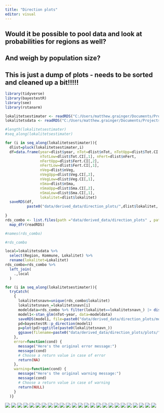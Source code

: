 ```yaml
---
title: "Direction plots"
editor: visual
---
```


## Would it be possible to pool data and look at probabilities for regions as well?

## And weigh by population size?

::: callout-important
## This is just a dump of plots - needs to be sorted and cleaned up a bit!!!!!
:::

```r
library(tidyverse)
library(bayestestR)
library(see)
library(rstanarm)

lokalitetsestimater <- readRDS("C:/Users/matthew.grainger/Documents/Projects_in_development/Dragehode2023/data/derived_data/lokalitetsestimater.RDS")
lokalitetsdata <- readRDS("C:/Users/matthew.grainger/Documents/Projects_in_development/Dragehode2023/data/lokalitetsdata.RDS")
```

```r

#length(lokalitetsestimater)
#seq_along(lokalitetsestimater)

for (i in seq_along(lokalitetsestimater)){
  dlist=pluck(lokalitetsestimater,i)
  df=data.frame(year=dlist$year, nTot=dlist$nTot, nTotUpp=dlist$Tot.CI[,2],
                nTotLow=dlist$Tot.CI[,1], nFert=dlist$nFert,
                nFertUpp=dlist$Fert.CI[,2],
                nFertLow=dlist$Fert.CI[,1], 
                nVeg=dlist$nVeg,
                nVegUpp=dlist$Veg.CI[,2],
                nVegLow=dlist$Veg.CI[,1],
                nSma=dlist$nSma,
                nSmaUpp=dlist$Sma.CI[,2],
                nSmaLow=dlist$Sma.CI[,1],
                lokalitet=dlist$lokalitet)
  saveRDS(df, 
          paste0("data/derived_data/direction_plots/",dlist$lokalitet, "_data.RDS"))
  
}
rds_combo <- list.files(path ="data/derived_data/direction_plots" , pattern = "*.RDS", full.names = TRUE ) %>%
  map_dfr(readRDS)

#names(rds_combo)

#rds_combo

local=lokalitetsdata %>% 
  select(Region, Kommune, Lokalitet) %>% 
  rename(lokalitet=Lokalitet)
rds_combo=rds_combo %>% 
  left_join(
    .,local
  )

for (i in seq_along(lokalitetsestimater)){
  tryCatch(
    {
      lokalitetsnavn=unique(rds_combo$lokalitet)
      lokalitetsnavn_=lokalitetsnavn[i]
      modeldata=rds_combo %>% filter(lokalitet==lokalitetsnavn_) |> distinct()
      model1<-stan_glm(nTot~year, data=modeldata)
      saveRDS(model1, file=paste0("data/derived_data/direction_plots/models/",lokalitetsnavn_, ".RDS"))
      pd=bayestestR::p_direction(model1)
      p=plot(pd)+ggtitle(paste0(lokalitetsnavn_))
      ggsave(filename=paste0("data/derived_data/direction_plots/plots/", lokalitetsnavn_,".png"),plot = last_plot())
    },
    error=function(cond) {
      message("Here's the original error message:")
      message(cond)
      # Choose a return value in case of error
      return(NA)
    },
    warning=function(cond) {
      message("Here's the original warning message:")
      message(cond)
      # Choose a return value in case of warning
      return(NULL)
    }
  )}


```

![](data/derived_data/direction_plots/plots/Aslaksrud.png) ![](data/derived_data/direction_plots/plots/Auren.png) ![](data/derived_data/direction_plots/plots/Buss-stopp.png) ![](data/derived_data/direction_plots/plots/Ekebergskråningen.png) ![](data/derived_data/direction_plots/plots/Falang.png) ![](data/derived_data/direction_plots/plots/Gjefsen.png) ![](data/derived_data/direction_plots/plots/Gran%20sykehjem.png) ![](data/derived_data/direction_plots/plots/Grindaker.png) ![](data/derived_data/direction_plots/plots/Haugsbygd,%20vestvendt%20vegskråning.png) ![](data/derived_data/direction_plots/plots/Heggholmen.png) ![](data/derived_data/direction_plots/plots/Horgen.png) ![](data/derived_data/direction_plots/plots/Hovedøya%20V.png) ![](data/derived_data/direction_plots/plots/Hovedøya.png) ![](data/derived_data/direction_plots/plots/Hurumåsen.png) ![](data/derived_data/direction_plots/plots/Kalvøya.png) ![](data/derived_data/direction_plots/plots/Lyngstad%20Vestre.png) ![](data/derived_data/direction_plots/plots/Møllerenga.png) ![](data/derived_data/direction_plots/plots/Nordre%20Ultvet.png) ![](data/derived_data/direction_plots/plots/Spireodden.png) ![](data/derived_data/direction_plots/plots/Storøykilen.png) ![](data/derived_data/direction_plots/plots/Svartorseter.png) ![](data/derived_data/direction_plots/plots/Telenor.png) ![](data/derived_data/direction_plots/plots/Ultvet%20SØ.png) ![](data/derived_data/direction_plots/plots/Vendelenga.png) ![](data/derived_data/direction_plots/plots/Åsaporten%20NØ.png)

